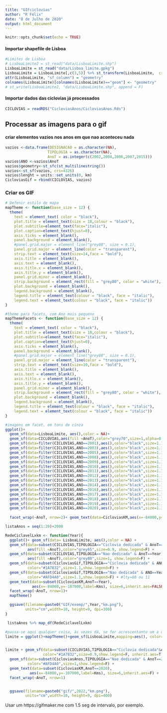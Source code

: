 ```yaml
---
title: "GIFciclovias"
author: "R Félix"
date: "8 de Julho de 2020"
output: html_document
---
```


```r
knitr::opts_chunk$set(echo = TRUE)
```
#### Importar shapefile de Lisboa
```r
#Limites de Lisboa
# LisboaLimite2 = st_read("data/LisboaLimite.shp")
LisboaLimite = st_read("data/Lisboa_limite.gpkg")
LisboaLimite = LisboaLimite[,c(3,5)] %>% st_transform(LisboaLimite,  crs = 4326)
attr(LisboaLimite, "sf_column") = "geometry"
colnames(LisboaLimite)[colnames(LisboaLimite)=="geom"] <- "geometry"
# st_write(LisboaLimite2, "data/LisboaLimite.shp", append = F)

```
#### Importar dados das ciclovias já processados

```r
CICLOVIAS = readRDS("CicloviasAnos/CicloviasAnos.Rds")
```

## Processar as imagens para o gif

#### criar elementos vazios nos anos em que nao aconteceu nada
```r
vazios <-data.frame(DESIGNACAO = as.character(NA),
                   TIPOLOGIA = as.character(NA),
                   AnoT = as.integer(c(2002,2004,2006,2007,2015)))
vazios$ANO <-vazios$AnoT
vazios$geometry<-st_sfc(st_multilinestring())
vazios<-st_sf(vazios, crs=4326)
vazios$lenght = units::set_units(0, km)
CicloviasGif = rbind(CICLOVIAS, vazios)
```

### Criar os GIF
```r
# Defenir estilo de mapa
mapTheme <- function(base_size = 12) {
  theme(
    text = element_text( color = "black"),
    plot.title = element_text(size = 18,colour = "black"),
    plot.subtitle=element_text(face="italic"),
    plot.caption=element_text(hjust=0),
    axis.ticks = element_blank(),
    panel.background = element_blank(),
    #panel.grid.major = element_line("grey80", size = 0.1),
    panel.grid.major = element_line(color = "transparent"),
    strip.text = element_text(size=14,face = "bold"),
    axis.title = element_blank(),
    axis.text = element_blank(),
    axis.title.x = element_blank(),
    axis.title.y = element_blank(),
    panel.grid.minor = element_blank(),
    strip.background = element_rect(fill = "grey80", color = "white"),
    plot.background = element_blank(),
    legend.background = element_blank(),
    legend.title = element_text(colour = "black", face = "italic"),
    legend.text = element_text(colour = "black", face = "italic"))
}
```
```r
#theme para facets, com Ano mais pequeno
mapThemeFacets <- function(base_size = 12) {
  theme(
    text = element_text( color = "black"),
    plot.title = element_text(size = 18,colour = "black"),
    plot.subtitle=element_text(face="italic"),
    plot.caption=element_text(hjust=0),
    axis.ticks = element_blank(),
    panel.background = element_blank(),
    #panel.grid.major = element_line("grey80", size = 0.1),
    panel.grid.major = element_line(color = "transparent"),
    strip.text = element_text(size=10,face = "bold"),
    axis.title = element_blank(),
    axis.text = element_blank(),
    axis.title.x = element_blank(),
    axis.title.y = element_blank(),
    panel.grid.minor = element_blank(),
    strip.background = element_rect(fill = "grey80", color = "white"),
    plot.background = element_blank(),
    legend.background = element_blank(),
    legend.title = element_text(colour = "black", face = "italic"),
    legend.text = element_text(colour = "black", face = "italic"))
}
```


```r
#imagens em facet, em tons de cinza
ggplot()+
  geom_sf(data=LisboaLimite, aes(),color = NA)+
  geom_sf(data=CICLOVIAS,aes(fill =AnoT),color="grey70",size=1,alpha=0.2,show.legend=F) +
  geom_sf(data=filter(CICLOVIAS,ANO==2001),aes(),color="black",size=1.1,show.legend=F) +
  geom_sf(data=filter(CICLOVIAS,ANO==2003),aes(),color="black",size=1.1,show.legend=F) +
  geom_sf(data=filter(CICLOVIAS,ANO==2005),aes(),color="black",size=1.1,show.legend=F) +
  geom_sf(data=filter(CICLOVIAS,ANO==2008),aes(),color="black",size=1.1,show.legend=F) +
  geom_sf(data=filter(CICLOVIAS,ANO==2009),aes(),color="black",size=1.1,show.legend=F) +
  geom_sf(data=filter(CICLOVIAS,ANO==2010),aes(),color="black",size=1.1,show.legend=F) +
  geom_sf(data=filter(CICLOVIAS,ANO==2011),aes(),color="black",size=1.1,show.legend=F) +
  geom_sf(data=filter(CICLOVIAS,ANO==2012),aes(),color="black",size=1.1,show.legend=F) +
  geom_sf(data=filter(CICLOVIAS,ANO==2013),aes(),color="black",size=1.1,show.legend=F) +
  geom_sf(data=filter(CICLOVIAS,ANO==2014),aes(),color="black",size=1.1,show.legend=F) +
  geom_sf(data=filter(CICLOVIAS,ANO==2016),aes(),color="black",size=1.1,show.legend=F) +
  geom_sf(data=filter(CICLOVIAS,ANO==2017),aes(),color="black",size=1.1,show.legend=F) +
  geom_sf(data=filter(CICLOVIAS,ANO==2018),aes(),color="black",size=1.1,show.legend=F) +
  geom_sf(data=filter(CICLOVIAS,ANO==2019),aes(),color="black",size=1.1,show.legend=F) +
  geom_sf(data=filter(CICLOVIAS,ANO==2020),aes(),color="black",size=1.1,show.legend=F) +
  
  facet_wrap(~AnoT, nrow=2)+ geom_text(data=CicloviasKM,aes(x=-84000,y=-107000,label=Kms), inherit.aes=FALSE) + mapThemeFacets()

```




```r
listaAnos = seq(1:20)+2000

RedeCiclavelLxkm <- function(Year){
  ggplot()+ geom_sf(data= LisboaLimite, aes(),color = NA) +
  geom_sf(data=subset(CICLOVIAS,TIPOLOGIA=="Ciclovia dedicada" & AnoT==Year),
          aes(fill =AnoT),color="grey65",size=0.9, show.legend=F) +
  geom_sf(data=subset(CICLOVIAS,TIPOLOGIA=="Nao dedicada" & AnoT==Year),
          aes(fill =AnoT),color="grey80",size=1, show.legend=F) +
  geom_sf(data=subset(CicloviasGif,TIPOLOGIA=="Ciclovia dedicada" & ANO==Year),aes(),
          color="#1A7832",size=1.1,show.legend=F) +
  geom_sf(data=subset(CicloviasGif,TIPOLOGIA=="Nao dedicada" & ANO==Year),aes(),
          color="#AFD4A0",size=1.1,show.legend=F) + #lty=88 ou 11
  geom_text(data=subset(CicloviasKM,AnoT==Year),
            aes(x=-84000,y=-107000,label=Kms), size=6,inherit.aes=FALSE) +
  facet_wrap(~AnoT, nrow=1)+
  mapTheme()

  ggsave(filename=paste0("GIF/exemp/",Year,"km.png"),
         units="cm",width=10, height=9, dpi=300)
}

 listaAnos %>% map_df(RedeCiclavelLxkm)

```
```r
#passa-se aqui qualquer coisa, às vezes dá, se for acrescentanto um a um, outras vezes não.
limite = ggplot()+mapTheme()+geom_sf(LisboaLimite,mapping=aes(), color=NA)


limite + geom_sf(data=subset(CICLOVIAS,TIPOLOGIA=="Ciclovia dedicada"&AnoT==2020),
                 color="#1A7832",size=0.9,show.legend=F, inherit.aes=T) +
  geom_sf(data=subset(CicloviasAnos,TIPOLOGIA=="Nao dedicada" & AnoT==2020),aes(),
          color="#AFD4A0",size=1,show.legend=F) +
  geom_text(data=subset(CicloviasKM,AnoT==2020),
           aes(x=-84000,y=-107000,label=Kms), size=6,inherit.aes=F) +
  facet_wrap(~AnoT, nrow=1)


  ggsave(filename=paste0("gif/",2022,"km.png"),
         units="cm",width=10, height=9, dpi=400)
```

Usar um https://gifmaker.me com 1.5 seg de intervalo, por exemplo.